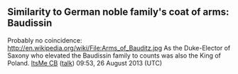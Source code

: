 <article id="4185532" title=Talk:Trąby coat of arms>
	<talkpage id="4185532" title="Talk:Trąby coat of arms">
{{Old AfD multi|page=Achinger coat of arms|date=9 July 2013|result='''keep'''}}
{{WikiProject Heraldry and vexillology|class=stub}}

== Similarity to German noble family's coat of arms: Baudissin ==

Probably no coincidence: [[http://en.wikipedia.org/wiki/File:Arms_of_Bauditz.jpg]]
As the Duke-Elector of Saxony who elevated the Baudissin family to counts was also the King of Poland.
[[User:ItsMe CB|ItsMe CB]] ([[User talk:ItsMe CB|talk]]) 09:53, 26 August 2013 (UTC)
	</talkpage>
</article>